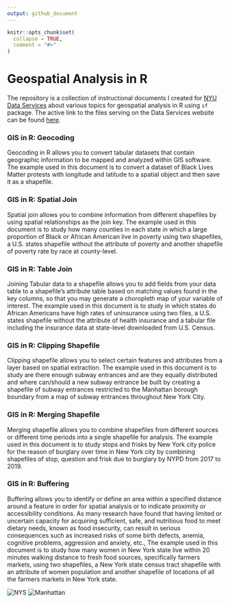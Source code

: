 ```yaml
---
output: github_document
---
```


<!-- README.md is generated from README.Rmd. Please edit that file -->

```r
knitr::opts_chunk$set(
  collapse = TRUE,
  comment = "#>"
)
```

# Geospatial Analysis in R

<!-- badges: start -->
<!-- badges: end -->

The repository is a collection of instructional documents I created for [NYU Data Services](https://guides.nyu.edu/dataservices) about various topics for geospatial analysis in R using `sf` package. The active link to the files serving on the Data Services website can be found [here](https://guides.nyu.edu/gis/r). 

### GIS in R: Geocoding
Geocoding in R allows you to convert tabular datasets that contain geographic information to be mapped and analyzed within GIS software. The example used in this document is to convert a dataset of Black Lives Matter protests with longitude and latitude to a spatial object and then save it as a shapefile.

### GIS in R: Spatial Join
Spatial join allows you to combine information from different shapefiles by using spatial relationships as the join key. The example used in this document is to study how many counties in each state in which a large proportion of Black or African American live in poverty using two shapefiles, a U.S. states shapefile without the attribute of poverty and another shapefile of poverty rate by race at county-level. 

### GIS in R: Table Join
Joining Tabular data to a shapefile allows you to add fields from your data table to a shapefile’s attribute table based on matching values found in the key columns, so that you may generate a choropleth map of your variable of interest. The example used in this document is to study in which states do African Americans have high rates of uninsurance using two files, a U.S. states shapefile without the attribute of health insurance and a tabular file including the insurance data at state-level downloaded from U.S. Census.

### GIS in R: Clipping Shapefile
Clipping shapefile allows you to select certain features and attributes from a layer based on spatial extraction. The example used in this document is to study are there enough subway entrances and are they equally distributed and where can/should a new subway entrance be built by creating a shapefile of subway entrances restricted to the Manhattan borough boundary from a map of subway entrances throughout New York City.

### GIS in R: Merging Shapefile
Merging shapefile allows you to combine shapefiles from different sources or different time periods into a single shapefile for analysis. The example used in this document is to study stops and frisks by New York city police for the reason of burglary over time in New York city by combining shapefiles of stop, question and frisk due to burglary by NYPD from 2017 to 2019.

### GIS in R: Buffering
Buffering allows you to identify or define an area within a specified distance around a feature in order for spatial analysis or to indicate proximity or accessibility conditions. As many research have found that having limited or uncertain capacity for acquiring sufficient, safe, and nutritious food to meet dietary needs, known as food insecurity, can result in serious consequences such as increased risks of some birth defects, anemia, cognitive problems, aggression and anxiety, etc., The example used in this document is to study how many women in New York state live within 20 minutes walking distance to fresh food sources, specifically farmers markets, using two shapefiles, a New York state census tract shapefile with an attribute of women population and another shapefile of locations of all the farmers markets in New York state.

![NYS](img/NYS.png)
![Manhattan](img/Manhattan.png)




